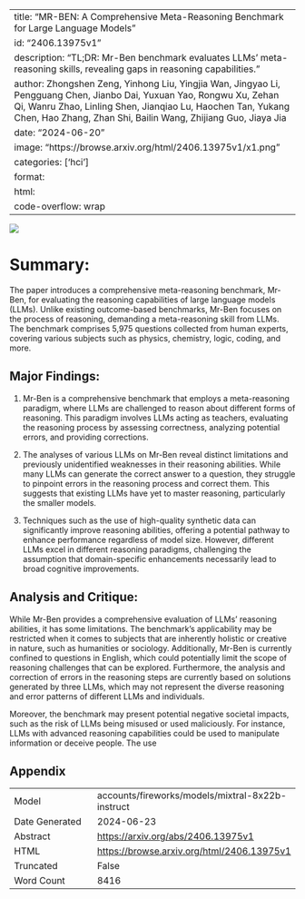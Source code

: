 
---
title: "MR-BEN: A Comprehensive Meta-Reasoning Benchmark for Large Language Models"
id: "2406.13975v1"
description: "TL;DR: Mr-Ben benchmark evaluates LLMs' meta-reasoning skills, revealing gaps in reasoning capabilities."
author: Zhongshen Zeng, Yinhong Liu, Yingjia Wan, Jingyao Li, Pengguang Chen, Jianbo Dai, Yuxuan Yao, Rongwu Xu, Zehan Qi, Wanru Zhao, Linling Shen, Jianqiao Lu, Haochen Tan, Yukang Chen, Hao Zhang, Zhan Shi, Bailin Wang, Zhijiang Guo, Jiaya Jia
date: "2024-06-20"
image: "https://browse.arxiv.org/html/2406.13975v1/x1.png"
categories: ['hci']
format:
  html:
    code-overflow: wrap
---

![](https://browse.arxiv.org/html/2406.13975v1/x1.png)

# Summary:

The paper introduces a comprehensive meta-reasoning benchmark, Mr-Ben, for evaluating the reasoning capabilities of large language models (LLMs). Unlike existing outcome-based benchmarks, Mr-Ben focuses on the process of reasoning, demanding a meta-reasoning skill from LLMs. The benchmark comprises 5,975 questions collected from human experts, covering various subjects such as physics, chemistry, logic, coding, and more.

## Major Findings:

1. Mr-Ben is a comprehensive benchmark that employs a meta-reasoning paradigm, where LLMs are challenged to reason about different forms of reasoning. This paradigm involves LLMs acting as teachers, evaluating the reasoning process by assessing correctness, analyzing potential errors, and providing corrections.

2. The analyses of various LLMs on Mr-Ben reveal distinct limitations and previously unidentified weaknesses in their reasoning abilities. While many LLMs can generate the correct answer to a question, they struggle to pinpoint errors in the reasoning process and correct them. This suggests that existing LLMs have yet to master reasoning, particularly the smaller models.

3. Techniques such as the use of high-quality synthetic data can significantly improve reasoning abilities, offering a potential pathway to enhance performance regardless of model size. However, different LLMs excel in different reasoning paradigms, challenging the assumption that domain-specific enhancements necessarily lead to broad cognitive improvements.

## Analysis and Critique:

While Mr-Ben provides a comprehensive evaluation of LLMs' reasoning abilities, it has some limitations. The benchmark's applicability may be restricted when it comes to subjects that are inherently holistic or creative in nature, such as humanities or sociology. Additionally, Mr-Ben is currently confined to questions in English, which could potentially limit the scope of reasoning challenges that can be explored. Furthermore, the analysis and correction of errors in the reasoning steps are currently based on solutions generated by three LLMs, which may not represent the diverse reasoning and error patterns of different LLMs and individuals.

Moreover, the benchmark may present potential negative societal impacts, such as the risk of LLMs being misused or used maliciously. For instance, LLMs with advanced reasoning capabilities could be used to manipulate information or deceive people. The use

## Appendix

|          |          |
|----------|----------|
| Model     | accounts/fireworks/models/mixtral-8x22b-instruct       |
| Date Generated     | 2024-06-23       |
| Abstract | [https://arxiv.org/abs/2406.13975v1](https://arxiv.org/abs/2406.13975v1)        |
| HTML     | [https://browse.arxiv.org/html/2406.13975v1](https://browse.arxiv.org/html/2406.13975v1)       |
| Truncated       | False       |
| Word Count       | 8416       |